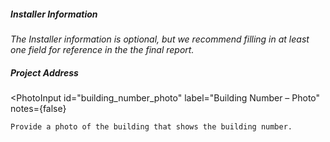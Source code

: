 ##### Installer Information

*The Installer information is optional, but we recommend filling in at least one field for reference in the the final report.*

<StringInput label="Technician Name" path="installer.name" />
<StringInput label="Installation Company" path="installer.company_name" />
<StringInput label="Company Address" path="installer.mailing_address" />
<StringInput label="Company Phone" path="installer.phone" />
<StringInput label="Company Email" path="installer.email" />

##### Project Address

<StringInput label="Street Address" path="location.street_address" />
<StringInput label="City" path="location.city" />
<USStateSelect label="State" path="location.state" />
<StringInput label="Zip Code" path="location.zip_code" />

<PhotoInput
    id="building_number_photo"
    label="Building Number – Photo"
    notes={false}
>
    Provide a photo of the building that shows the building number.
</PhotoInput>
